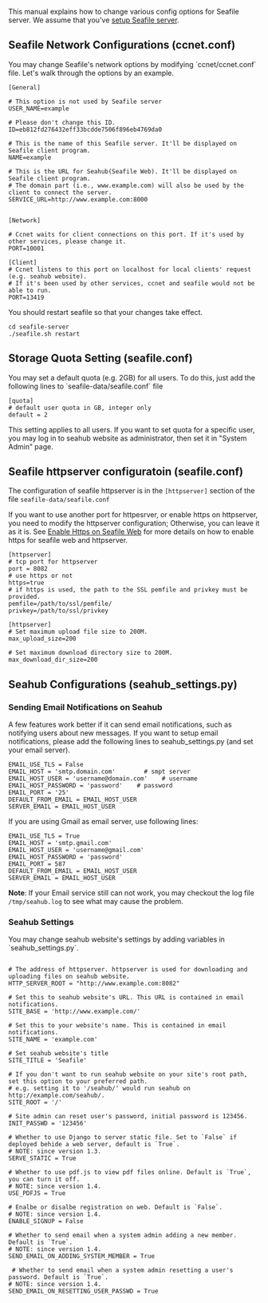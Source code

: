 This manual explains how to change various config options for Seafile server. We assume that you've [[Download-and-setup-seafile-server|setup Seafile server]]. 

== Seafile Network Configurations (ccnet.conf) ==

You may change Seafile's network options by modifying `ccnet/ccnet.conf` file. Let's walk through the options by an example.

<pre>
[General]

# This option is not used by Seafile server
USER_NAME=example

# Please don't change this ID.
ID=eb812fd276432eff33bcdde7506f896eb4769da0

# This is the name of this Seafile server. It'll be displayed on Seafile client program.
NAME=example

# This is the URL for Seahub(Seafile Web). It'll be displayed on Seafile client program.
# The domain part (i.e., www.example.com) will also be used by the client to connect the server.
SERVICE_URL=http://www.example.com:8000


[Network]

# Ccnet waits for client connections on this port. If it's used by other services, please change it.
PORT=10001

[Client]
# Ccnet listens to this port on localhost for local clients' request (e.g. seahub website).
# If it's been used by other services, ccnet and seafile would not be able to run.
PORT=13419

</pre>

You should restart seafile so that your changes take effect.

<pre>
cd seafile-server
./seafile.sh restart
</pre>

== Storage Quota Setting (seafile.conf) ==

You may set a default quota (e.g. 2GB) for all users. To do this, just add the following lines to `seafile-data/seafile.conf` file

<pre>
[quota]
# default user quota in GB, integer only
default = 2
</pre>

This setting applies to all users. If you want to set quota for a specific user, you may log in to seahub website as administrator, then set it in "System Admin" page.

== Seafile httpserver configuratoin (seafile.conf) ==

The configuration of seafile httpserver is in the <code>[httpserver]</code> section of the file <code>seafile-data/seafile.conf</code>

If you want to use another port for httpesrver, or enable https on httpserver, you need to modify the httpserver configuration; Otherwise, you can leave it as it is. See [[Enable Https on Seafile Web]] for more details on how to enable https for seafile web and httpserver.

<pre>
[httpserver]
# tcp port for httpserver
port = 8082
# use https or not
https=true
# if https is used, the path to the SSL pemfile and privkey must be provided.
pemfile=/path/to/ssl/pemfile/
privkey=/path/to/ssl/privkey
</pre>

<pre>
[httpserver]
# Set maximum upload file size to 200M.
max_upload_size=200

# Set maximum download directory size to 200M.
max_download_dir_size=200
</pre>

== Seahub Configurations (seahub_settings.py) ==

=== Sending Email Notifications on Seahub ===

A few features work better if it can send email notifications, such as notifying users about new messages.
If you want to setup email notifications, please add the following lines to seahub_settings.py (and set your email server).

<pre>
EMAIL_USE_TLS = False
EMAIL_HOST = 'smtp.domain.com'        # smpt server
EMAIL_HOST_USER = 'username@domain.com'    # username
EMAIL_HOST_PASSWORD = 'password'    # password
EMAIL_PORT = '25'
DEFAULT_FROM_EMAIL = EMAIL_HOST_USER
SERVER_EMAIL = EMAIL_HOST_USER
</pre>

If you are using Gmail as email server, use following lines:

<pre>
EMAIL_USE_TLS = True
EMAIL_HOST = 'smtp.gmail.com'
EMAIL_HOST_USER = 'username@gmail.com'
EMAIL_HOST_PASSWORD = 'password'
EMAIL_PORT = 587
DEFAULT_FROM_EMAIL = EMAIL_HOST_USER
SERVER_EMAIL = EMAIL_HOST_USER
</pre>

'''Note''': If your Email service still can not work, you may checkout the log file <code>/tmp/seahub.log</code> to see what may cause the problem.

=== Seahub Settings ===

You may change seahub website's settings by adding variables in `seahub_settings.py`.

<pre>

# The address of httpserver. httpserver is used for downloading and uploading files on seahub website.
HTTP_SERVER_ROOT = "http://www.example.com:8082"

# Set this to seahub website's URL. This URL is contained in email notifications.
SITE_BASE = 'http://www.example.com/'

# Set this to your website's name. This is contained in email notifications.
SITE_NAME = 'example.com'

# Set seahub website's title
SITE_TITLE = 'Seafile'

# If you don't want to run seahub website on your site's root path, set this option to your preferred path.
# e.g. setting it to '/seahub/' would run seahub on http://example.com/seahub/.
SITE_ROOT = '/'

# Site admin can reset user's password, initial password is 123456.
INIT_PASSWD = '123456'

# Whether to use Django to server static file. Set to `False` if deployed behide a web server, default is `True`.
# NOTE: since version 1.3.
SERVE_STATIC = True

# Whether to use pdf.js to view pdf files online. Default is `True`,  you can turn it off.
# NOTE: since version 1.4.
USE_PDFJS = True

# Enalbe or disalbe registration on web. Default is `False`.
# NOTE: since version 1.4.
ENABLE_SIGNUP = False

# Whether to send email when a system admin adding a new member. Default is `True`.
# NOTE: since version 1.4.
SEND_EMAIL_ON_ADDING_SYSTEM_MEMBER = True

 # Whether to send email when a system admin resetting a user's password. Default is `True`.
# NOTE: since version 1.4.
SEND_EMAIL_ON_RESETTING_USER_PASSWD = True

</pre>